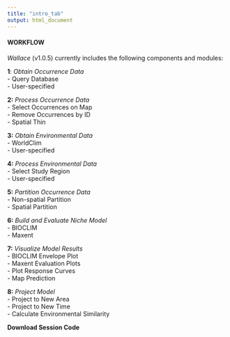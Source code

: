 ```yaml
---
title: "intro_tab"
output: html_document
---
```


#### WORKFLOW

*Wallace* (v1.0.5) currently includes the following components and modules:  

**1**: *Obtain Occurrence Data*  
- Query Database  
- User-specified

**2:** *Process Occurrence Data*  
- Select Occurrences on Map  
- Remove Occurrences by ID  
- Spatial Thin  

**3:** *Obtain Environmental Data*  
- WorldClim  
- User-specified 

**4:** *Process Environmental Data*  
- Select Study Region  
- User-specified 

**5:** *Partition Occurrence Data*  
- Non-spatial Partition  
- Spatial Partition  

**6:** *Build and Evaluate Niche Model*  
- BIOCLIM  
- Maxent  

**7:** *Visualize Model Results*  
- BIOCLIM Envelope Plot  
- Maxent Evaluation Plots  
- Plot Response Curves  
- Map Prediction  

**8:** *Project Model*  
- Project to New Area  
- Project to New Time  
- Calculate Environmental Similarity  

**Download Session Code**  

